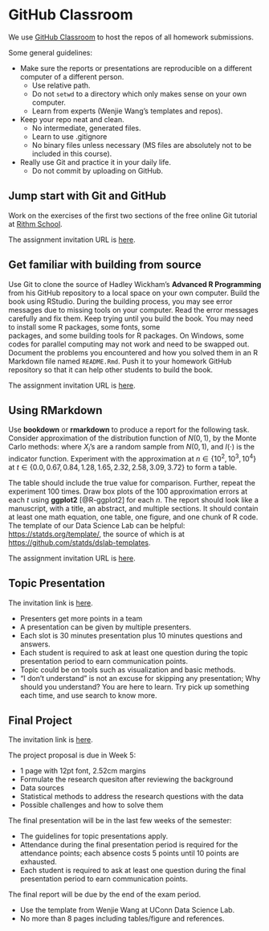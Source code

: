 # GitHub Classroom {#classroom}

We use [GitHub Classroom](https://classroom.github.com) to host the
repos of all homework submissions.

Some general guidelines:

+ Make sure the reports or presentations are reproducible on a
  different computer of a different person.
    - Use relative path.
	- Do not `setwd` to a directory which only makes sense on your own
      computer.
	- Learn from experts (Wenjie Wang's templates and repos).
+ Keep your repo neat and clean.
    - No intermediate, generated files.
	- Learn to use .gitignore
	- No binary files unless necessary (MS files are absolutely not to
      be included in this course).
+ Really use Git and practice it in your daily life.
    - Do not commit by uploading on GitHub.


## Jump start with Git and GitHub
Work on the exercises of the first two sections of the free online Git
tutorial at [Rithm School](https://www.rithmschool.com/courses/git).

The assignment invitation URL is
[here](https://classroom.github.com/a/viVpP5XY).


## Get familiar with building from source

Use Git to clone the source of Hadley Wickham's
**Advanced R Programming**
from his GitHub repository to a local space on your own
computer. Build the book using RStudio. During the building process,
you may see error messages due to missing tools on your computer. Read
the error messages carefully and fix them. Keep trying until you build
the book. You may need to install some R packages, some fonts, some \LaTeX\
packages, and some building tools for R packages. On Windows, some
codes for parallel computing may not work and need to be swapped
out. Document the problems you encountered and how you solved them in
an R Markdown file named `README.Rmd`. Push it to your homework GitHub
repository so that it can help other students to build the book. 

The assignment invitation URL is
[here](https://classroom.github.com/a/04FxCXkp).

## Using RMarkdown
Use **bookdown** or **rmarkdown** to produce a report for the
following task. Consider approximation of the distribution function of
$N(0, 1)$,
\begin{equation}
\Phi(t) = \int_{-\infty}^t \frac{1}{\sqrt{2\pi}} e^{-y^2 / 2} \dd y,
(\#eq:cdf)
\end{equation}
by the Monte Carlo methods:
\begin{equation}
\hat\Phi(t) = \frac{1}{n} \sum_{i=1}^n I(X_i \le t),
\end{equation}
where $X_i$'s are a random sample from $N(0, 1)$, and $I(\cdot)$ is
the indicator function. Experiment with the approximation at
$n \in \{10^2, 10^3, 10^4\}$ at
$t \in \{0.0, 0.67, 0.84, 1.28, 1.65, 2.32, 2.58, 3.09, 3.72\}$ to
form a table.


The table should include the true value for comparison.
Further, repeat the experiment 100 times. Draw box plots of the 100
approximation errors at each $t$ using **ggplot2** [@R-ggplot2] for
each $n$. The report should look like a manuscript, with a title, an
abstract, and multiple sections. It should contain at least one math
equation, one table, one figure, and one chunk of R code. The template
of our Data Science Lab can be helpful:
<https://statds.org/template/>, the source of which is at
<https://github.com/statds/dslab-templates>.

The assignment invitation URL is
[here](https://classroom.github.com/a/4QZ_f0S0).

## Topic Presentation

The invitation link is
[here](https://classroom.github.com/g/csLGwPPe).

+ Presenters get more points in a team
+ A presentation can be given by multiple presenters.
+ Each slot is 30 minutes presentation plus 10 minutes questions and
  answers.
+ Each student is required to ask at least one question during the
  topic presentation period to earn communication points.
+ Topic could be on tools such as visualization and basic methods.
+ "I don't understand" is not an excuse for skipping any presentation;
  Why should you understand? You are here to learn. Try pick up
  something each time, and use search to know more.


## Final Project

The invitation link is
[here](https://classroom.github.com/g/xCeLKsNZ).

The project proposal is due in Week 5:

+ 1 page with 12pt font, 2.52cm margins
+ Formulate the research quesiton after reviewing the background
+ Data sources
+ Statistical methods to address the research questions with the data
+ Possible challenges and how to solve them


The final presentation will be in the last few weeks of the semester:

+ The guidelines for topic presentations apply.
+ Attendance during the final presentation period is required for the
  attendance points; each absence costs 5 points until 10 points are
  exhausted.
+ Each student is required to ask at least one question during the
  final presentation period to earn communication points.

The final report will be due by the end of the exam period.

+ Use the template from Wenjie Wang at UConn Data Science Lab.
+ No more than 8 pages including tables/figure and references.

<!-- You can label chapter and section titles using `{#label}` after them, e.g., we can reference Chapter \@ref(intro). If you do not manually label them, there will be automatic labels anyway, e.g., Chapter \@ref(methods). -->

<!-- Figures and tables with captions will be placed in `figure` and `table` environments, respectively. -->

<!-- ```{r nice-fig, fig.cap='Here is a nice figure!', out.width='80%', fig.asp=.75, fig.align='center'} -->
<!-- par(mar = c(4, 4, .1, .1)) -->
<!-- plot(pressure, type = 'b', pch = 19) -->
<!-- ``` -->

<!-- Reference a figure by its code chunk label with the `fig:` prefix, e.g., see Figure \@ref(fig:nice-fig). Similarly, you can reference tables generated from `knitr::kable()`, e.g., see Table \@ref(tab:nice-tab). -->

<!-- ```{r nice-tab, tidy=FALSE} -->
<!-- knitr::kable( -->
<!--   head(iris, 20), caption = 'Here is a nice table!', -->
<!--   booktabs = TRUE -->
<!-- ) -->
<!-- ``` -->

<!-- You can write citations, too. For example, we are using the **bookdown** package [@R-bookdown] in this sample book, which was built on top of R Markdown and **knitr** [@xie2015]. -->
